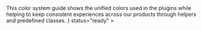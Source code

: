 

<Unstyled>
	<Page.Tabs
		title="Colors"
		subtitle={
			<>
				This color system guide shows the unified colors used in the plugins
				while helping to keep consistent experiences across our products
				through helpers and predefined classes.
			</>
		}
		status="ready"
	>
		<div id="primary" label="Primary">
			<Primary />
		</div>
		<div id="secondary" label="Secondary">
			<Secondary />
		</div>
		<div id="extended" label="Extended">
			<Extended />
		</div>
	</Page.Tabs>
</Unstyled>
